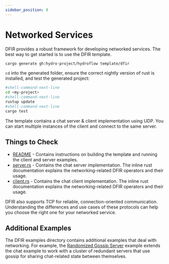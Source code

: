 ```yaml
---
sidebar_position: 8
---
```


# Networked Services

DFIR provides a robust framework for developing networked services. The best way to get started is to use
the DFIR template.

```bash
cargo generate gh:hydro-project/hydroflow template/dfir
```

`cd` into the generated folder, ensure the correct nightly version of rust is installed, and test the generated project:
```bash
#shell-command-next-line
cd <my-project>
#shell-command-next-line
rustup update
#shell-command-next-line
cargo test
```

The template contains a chat server & client implementation using UDP. You can start multiple instances of
the client and connect to the same server.

## Things to Check
* [README](https://github.com/hydro-project/hydroflow/tree/main/template/dfir#readme) - Contains instructions on building the template and
running the client and server examples.
* [server.rs](https://github.com/hydro-project/hydroflow/blob/main/template/dfir/src/server.rs) - Contains the chat server
implementation. The inline rust documentation explains the networking-related DFIR operators and their usage.
* [client.rs](https://github.com/hydro-project/hydroflow/blob/main/template/dfir/src/client.rs) - Contains the chat client
implementation. The inline rust documentation explains the networking-related DFIR operators and their usage.

DFIR also supports TCP for reliable, connection-oriented communication. Understanding the differences and use
cases of these protocols can help you choose the right one for your networked service.

## Additional Examples

The DFIR examples directory contains additional examples that deal with networking. For example, the [Randomized
Gossip Server](https://github.com/hydro-project/hydroflow/blob/main/dfir_rs/examples/chat/randomized_gossiping_server.rs)
example extends the chat example to work with a cluster of redundant servers that use gossip for sharing chat-related
state between themselves.